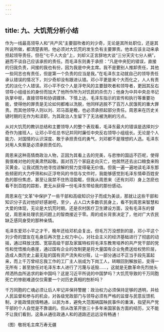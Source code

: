 ```yaml
---
---
---
```

title: 九、大饥荒分析小结
---



作为一线最高领导人和“共产风”主要鼓吹者的刘少奇，无论是其所处职位，还是其所说所做，都清楚表明，他必须对大饥荒的发生负有主要罪责。他本应该主动来承担起领导责任，但在“七千人大会”上，刘却义正言辞地大谈“三分天灾七分人祸”，避而不谈自己应该承担的责任。而毛泽东则勇于承担：“凡是中央犯的错误，直接的归我负责，间接的我也有份，因为我是中央主席。我不是要别人推卸责任，其他一些同志也有责任，但是第一个负责的应当是我。”在毛泽东主动就自己的领导责任承认错误的情况下，刘少奇却没有跟进认错。邓小平更是来个大而化之，人人有责式的淡化个人错误。邓小平不仅个人是浮夸风的主要鼓吹者和领导者，更因其反右领导小组组长的身份而加大了他所作所为对饥民的杀伤力；他身为中共中央总书记执掌中枢，直接领导和协调媒体、下情上达、毛泽东指示的宣传和执行等重要功能，使得他的罪责是无论如何都难以洗脱，他同样逃脱不了百万人民饿死的重大罪责。而其他领导人则以刘、邓马首是瞻，也必须承担起部分责任。周恩来在历史关键时期的无作为和渎职，为其政治人生留下了无法被洗刷的污点。

从对大饥荒的教训总结和主要领导人的整个表现看，毛泽东最大的错误是选择刘少奇作为接班人，让邓小平任总书记并同时廉任中央反右领导小组组长。无论是个人能力、对国情的认识深度、敢于承担责任的勇气，刘邓都不是理想的人选。毛泽东对用人失察是必须承担责任的。

周恩来这种高情商政治人物，正因为其看上去的完美，与悲惨的国运不匹呢，使得我很难对他的完美肃然起敬。面对百万个家庭走向灭亡，他居然还去出口粮食来购买黄金，让我试图为他寻找谅解的努力变得毫无价值。但我一遍一遍地读毛泽东那些频密的大力呼筛和纠正浮夸风的书信与文件时，我能够感觉到毛泽东情牵百姓安危的那份焦虑，甚至让我禁不住热泪盈眶，但我从周恩来（还有刘邓）身上怎麽也看不到百姓的踪影，更无从获得一份毛泽东带给我的那份感动。

周恩来在“文革”中保护了一些干部和高级知识分子而成为美谈，那就让这些干部和知识分子去对他好好感谢吧，至少，占人口大多数农民身上，看不到周恩来智慧和大爱的体现，无论是大饥荒时期，还是农村医疗卫生建设方面，没有毛泽东的督促，周恩来处理农民问题上的智商接近于零。周的成长背景决定了，他对广大农民缺乏感同身受的那种亲情。

毛泽东爱邓小平之才干，晚年还给邓机会复出，但毛万万没想到的是，邓小平这个刘少奇的盟友在毛身后再次登上权力中心，对社会主义的经济基础进行了彻底的动摇，通过释放沈图、宽容高级干部及家属特权将毛泽东教育培养的共产党干部的党性和觉悟推向悬崖，通过国有企业的改制更是将大量国有企业免费送给权势阶层，造成人类历史上最无耻的国有资产流失和分赃，让一部分通过不正当手段先富起来，而上千万曾经忘我工作的工厂主人翁成为下岗工人，转眼回到解放前，变得一无所有；甚至放任对毛泽东本人进行了污蔑与诋毁……，这就是无数革命先烈抛头颅洒热血所追求的新中国吗？这是习近平所说的中国梦吗？大饥荒导致的千万同胞死亡的惨剧难道仅仅需要一个对历史真相的刨析吗？

千万同胞的亡魂必须让后人牢记并保持警醒：政治权力必须保持足够的透明，并给人民监督和参与的机会，对各级党政部门与领导必须有严格的监督与民意反馈机制，才能政情民情畅通，以民为本，避免大范围祸国殃民事件的重演，指望共产党干部的个人自觉是不靠谱的。但从改革开放三十多年来国家各方面的经历，又不能不让我们看到，这条从通往政通人和的道路还远远没有畅通！

（图）敬祝毛主席万寿无疆